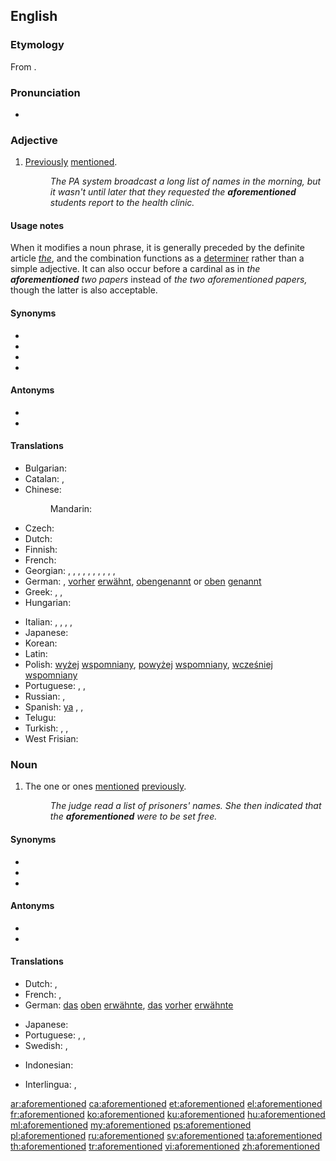 ==English==

===Etymology===
From {{prefix|afore|mentioned|lang=en}}.

===Pronunciation===
* {{a|UK}} {{IPA|/əˌfoː(ɹ)ˈmɛn.ʃənd/|lang=en}}

===Adjective===
{{en-adj|-}}

# [[previously|Previously]] [[mention]]ed.
#: ''The PA system broadcast a long list of names in the morning, but it wasn't until later that they requested the '''aforementioned''' students report to the health clinic.''

====Usage notes====
When it modifies a noun phrase, it is generally preceded by the definite article ''[[the]]'', and the combination functions as a [[determiner]] rather than a simple adjective. It can also occur before a cardinal as in ''the '''aforementioned''' two papers'' instead of ''the two aforementioned papers,'' though the latter is also acceptable.

====Synonyms====
* {{l|en|above-mentioned}}
* {{l|en|abovementioned}}
* {{l|en|aforesaid}}
* {{l|en|mentioned}}

====Antonyms====
* {{l|en|following}}
* {{l|en|undermentioned}}

====Translations====
{{trans-top|previously mentioned}}
* Bulgarian: {{t|bg|гореспоменат}}
* Catalan: {{t|ca|abans esmentat}}, {{t|ca|ja esmentat}}
* Chinese:
*: Mandarin: {{t+|cmn|上述|alt=上述的|tr=shàngshù de|sc=Hani}}
* Czech: {{t|cs|výše zmíněný}}
* Dutch: {{t|nl|voorgenoemde}}
* Finnish: {{t|fi|edellä mainittu}}
* French: {{t+|fr|susmentionné}}
* Georgian: {{t|ka|ზემოთხსენებული}}, {{t|ka|ზემოხსენებული}}, {{t|ka|ზემონახსენები}}, {{t|ka|ზემოაღნიშნული}}, {{t|ka|ზემოთქმული}}, {{t|ka|ზემოდასახელებული}}, {{t|ka|ზემონაჩვენები}}, {{t|ka|ზემოთ გადმოცემული}}, {{t|ka|ზემოთ მოხსენიებული}}, {{t|ka|ზემოთ თქმული}}, {{t|ka|ზემოთ ხსენებული}}
* German: {{t|de|obenerwähnt}}, [[vorher]] [[erwähnt]], [[obengenannt]] or [[oben]] [[genannt]]
* Greek: {{t|el|προαναφερθείς|m}}, {{t+|el|προειρημένος|m}}, {{t|el|προλεχθείς|m}}
* Hungarian: {{t+|hu|említett}}
{{trans-mid}}
* Italian: {{t+|it|suddetto|m}}, {{t|it|suddetta|f}}, {{t|it|sopraccennato|m}}, {{t|it|anzidetto|m}}, {{t|it|sopraccitato|m}}
* Japanese: {{t+|ja|前述|alt=前述の|tr=ぜんじゅつの, zenjutsu no}}
* Korean: {{t+|ko|상기|tr=sanggi, [[上記]]}}
* Latin: {{t|la|supradictus|m}}
* Polish: [[wyżej]] [[wspomniany]], [[powyżej]] [[wspomniany]], [[wcześniej]] [[wspomniany]]
* Portuguese: {{t|pt|supracitado}}, {{t+|pt|sobredito}}, {{t|pt|[[já]] [[mencionado]]}}
* Russian: {{t+|ru|вышеупомя́нутый}}, {{t+|ru|вышеска́занный}}
* Spanish: [[ya]] {{t+|es|mencionado}}, {{t+|es|antedicho}}, {{t|es|sobredicho}}
* Telugu: {{t|te|ముందు పేర్కొన్న}}
* Turkish: {{l|tr|adı}} {{t+|tr|geçen}}, {{t+|tr|mezkûr}}, {{l|tr|sözü}} {{t+|tr|geçen}}
* West Frisian: {{t|fy|niisneamd}}
{{trans-bottom}}

===Noun===
{{en-noun|-}}

# {{lb|en|uncountable}} The one or ones [[mention]]ed [[previously]].
#: ''The judge read a list of prisoners' names. She then indicated that the '''aforementioned''' were to be set free.''

====Synonyms====
* {{l|en|abovementioned}}
* {{l|en|aforesaid}}
* {{l|en|mentioned}}

====Antonyms====
* {{l|en|following}}
* {{l|en|undermentioned}}

====Translations====
{{trans-top|one or ones mentioned previously}}
* Dutch: {{t|nl|eerder vernoemde}}, {{t+|nl|voornoemde}}
* French: {{t+|fr|suscité}}, {{t+|fr|ledit}}
* German: [[das]] [[oben]] [[erwähnte]], [[das]] [[vorher]] [[erwähnte]]
{{trans-mid}}
* Japanese: {{t+|ja|前述|tr=[[ぜんじゅつ]], zenjutsu}}
* Portuguese: {{t|pt|supracitado|m}}, {{t+|pt|sobredito|m}}, {{t|pt|[[acima]] [[mencionado]]|m}}
* Swedish: {{t|sv|förutnämnda}}, {{t+|sv|tidigare}} {{t+|sv|nämnda}}
{{trans-bottom}}

{{checktrans-top}}
* Indonesian: {{t-check|id|diterangkan sebelumnya}}
{{trans-mid}}
* Interlingua: {{t-check|ia|mentionate previemente}}, {{t-check|ia|mentionate supra}}
{{trans-bottom}}

[[ar:aforementioned]]
[[ca:aforementioned]]
[[et:aforementioned]]
[[el:aforementioned]]
[[fr:aforementioned]]
[[ko:aforementioned]]
[[ku:aforementioned]]
[[hu:aforementioned]]
[[ml:aforementioned]]
[[my:aforementioned]]
[[ps:aforementioned]]
[[pl:aforementioned]]
[[ru:aforementioned]]
[[sv:aforementioned]]
[[ta:aforementioned]]
[[th:aforementioned]]
[[tr:aforementioned]]
[[vi:aforementioned]]
[[zh:aforementioned]]